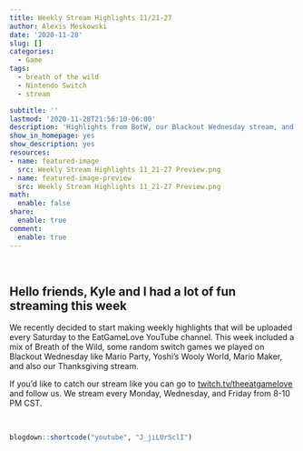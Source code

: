 ```yaml
---
title: Weekly Stream Highlights 11/21-27
author: Alexis Meskowski
date: '2020-11-28'
slug: []
categories:
  - Game
tags:
  - breath of the wild
  - Nintendo Switch
  - stream

subtitle: ''
lastmod: '2020-11-28T21:56:10-06:00'
description: 'Highlights from BotW, our Blackout Wednesday stream, and Thanksgiving!'
show_in_homepage: yes
show_description: yes
resources:
- name: featured-image
  src: Weekly Stream Highlights 11_21-27 Preview.png
- name: featured-image-preview
  src: Weekly Stream Highlights 11_21-27 Preview.png
math:
  enable: false
share:
  enable: true
comment:
  enable: true
---
```


<br>

## Hello friends, Kyle and I had a lot of fun streaming this week

We recently decided to start making weekly  highlights that will be uploaded every Saturday to the EatGameLove YouTube channel. This week included a mix of Breath of the Wild, some random switch games we played on Blackout Wednesday like Mario Party, Yoshi's Wooly World, Mario Maker, and also our Thanksgiving stream.

If you'd like to catch our stream like you can go to [twitch.tv/theeatgamelove](https://www.twitch.tv/theeatgamelove){target="_blank"} and follow us. We stream every Monday, Wednesday, and Friday from 8-10 PM CST.

<br>

```r
blogdown::shortcode("youtube", "J_jiLUrSclI")
```
